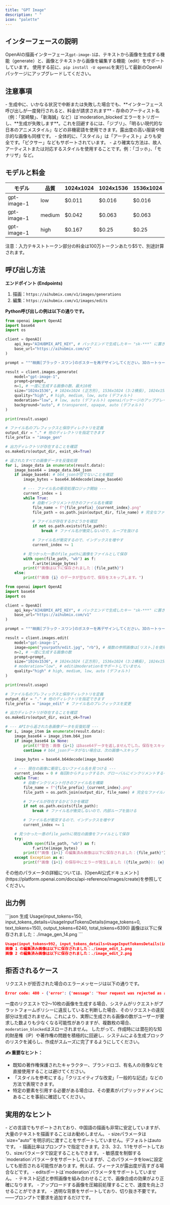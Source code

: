 ```yaml
---
title: "GPT Image"
description: " "
icon: "palette"
---
```


## インターフェースの説明

OpenAIの描画インターフェース`gpt-image-1`は、テキストから画像を生成する機能（generate）と、画像とテキストから画像を編集する機能（edit）をサポートしています。
使用する前に、`pip install -U openai`を実行して最新のOpenAIパッケージにアップグレードしてください。

## 注意事項

<Warning>
- 生成中に、いかなる状況で中断または失敗した場合でも、**インターフェース呼び出しが一度発行されると、料金が請求されます**
- 存命のアーティスト名（例：「宮崎駿」、「新海誠」など）は`moderation_blocked`エラーをトリガーし、**生成が失敗します**。これを回避するには、「ジブリ」、「明るい現代的な日本のアニメスタイル」などの非機密語を使用できます。露出度の高い服装や暗示的な画像も同様です。
- 全体的に、「スタイル」は「アーティスト」よりも安全です。「ピクサー」などもサポートされています。
- より確実な方法は、故人アーティストまたは対応するスタイルを使用することです。例：「ゴッホ」、「モナリザ」など。
</Warning>

## モデルと料金

| モデル | 品質 | 1024x1024 | 1024x1536 | 1536x1024 |
| ------------------ | ------------ | ------------ | ------------ | ------------ |
| gpt-image-1 | low | $0.011 | $0.016 | $0.016 |
| gpt-image-1 | medium | $0.042 | $0.063 | $0.063 |
| gpt-image-1 | high | $0.167 | $0.25 | $0.25 |

<Info>
注意：入力テキストトークン部分の料金は100万トークンあたり$5で、別途計算されます。
</Info>
  
## 呼び出し方法

**エンドポイント (Endpoints)**
1. 描画：`https://aihubmix.com/v1/images/generations`
2. 編集：`https://aihubmix.com/v1/images/edits`

**Python呼び出しの例は以下の通りです。**  
<CodeGroup>
```py 生成 (テキストから画像)
from openai import OpenAI
import base64
import os

client = OpenAI(
    api_key="AIHUBMIX_API_KEY", # バックエンドで生成したキー "sk-***" に置き換えてください
    base_url="https://aihubmix.com/v1"
)

prompt = """映画[ブラック・スワン]のポスターを再デザインしてください。3Dカートゥーン、スムーズなレンダリング、明るいトーン、2:3のポートレート。"""

result = client.images.generate(
    model="gpt-image-1",
    prompt=prompt,
    n=1, # 一度に生成する画像の数、最大10枚
    size="1024x1536", # 1024x1024 (正方形), 1536x1024 (3:2横長), 1024x1536 (2:3縦長), auto (デフォルト) 
    quality="high", # high, medium, low, auto (デフォルト)
    moderation="low", # low, auto (デフォルト) openaiパッケージのアップグレードが必要 📍
    background="auto", # transparent, opaque, auto (デフォルト)
)

print(result.usage)

# ファイル名のプレフィックスと保存ディレクトリを定義
output_dir = "." # 他のディレクトリを指定できます
file_prefix = "image_gen"

# 出力ディレクトリが存在することを確認
os.makedirs(output_dir, exist_ok=True)

# 返されたすべての画像データを反復処理
for i, image_data in enumerate(result.data):
    image_base64 = image_data.b64_json
    if image_base64: # b64_jsonが空でないことを確認
        image_bytes = base64.b64decode(image_base64)

        # --- ファイル名の衝突処理ロジック開始 ---
        current_index = i
        while True:
            # 自動インクリメント付きのファイル名を構築
            file_name = f"{file_prefix}_{current_index}.png"
            file_path = os.path.join(output_dir, file_name) # 完全なファイルパスを構築

            # ファイルが存在するかどうかを確認
            if not os.path.exists(file_path):
                break # ファイル名が衝突しないので、ループを抜ける

            # ファイル名が衝突するので、インデックスを増やす
            current_index += 1

        # 見つかった一意のfile_pathに画像をファイルとして保存
        with open(file_path, "wb") as f:
            f.write(image_bytes)
        print(f"画像は以下に保存されました：{file_path}")
    else:
        print(f"画像 {i} のデータが空なので、保存をスキップします。")

```

```py 編集 (複数画像+テキストから画像)
from openai import OpenAI
import base64
import os

client = OpenAI(
    api_key="AIHUBMIX_API_KEY", # バックエンドで生成したキー "sk-***" に置き換えてください
    base_url="https://aihubmix.com/v1"
)

prompt = """映画[ブラック・スワン]のポスターを再デザインしてください。3Dカートゥーン、スムーズなレンダリング、明るいトーン、2:3のポートレート。"""

result = client.images.edit(
    model="gpt-image-1",
    image=open("yourpath/edit.jpg", "rb"), # 複数の参照画像は[リスト、]を使用
    n=2, # 一度に生成する画像の数
    prompt=prompt,
    size="1024x1536", # 1024x1024 (正方形), 1536x1024 (3:2横長), 1024x1536 (2:3縦長), auto (デフォルト)
    # moderation="low", # editはmoderationをサポートしていません
    quality="high" # high, medium, low, auto (デフォルト)
)

print(result.usage)

# ファイル名のプレフィックスと保存ディレクトリを定義
output_dir = "." # 他のディレクトリを指定できます
file_prefix = "image_edit" # ファイル名のプレフィックスを変更

# 出力ディレクトリが存在することを確認
os.makedirs(output_dir, exist_ok=True)

# --- APIから返された各画像データを反復処理 ---
for i, image_item in enumerate(result.data):
    image_base64 = image_item.b64_json
    if image_base64 is None:
        print(f"警告：画像 {i+1} はbase64データを返しませんでした。保存をスキップします。")
        continue # b64_jsonデータがない場合は、次の画像へスキップ

    image_bytes = base64.b64decode(image_base64)

    # --- 現在の画像に衝突しないファイル名を見つける ---
    current_index = 0 # 毎回0からチェックするか、グローバルにインクリメントするインデックスを維持
    while True:
        # 自動インクリメント付きのファイル名を構築
        file_name = f"{file_prefix}_{current_index}.png"
        file_path = os.path.join(output_dir, file_name) # 完全なファイルパスを構築

        # ファイルが存在するかどうかを確認
        if not os.path.exists(file_path):
            break # ファイル名が衝突しないので、内部ループを抜ける

        # ファイル名が衝突するので、インデックスを増やす
        current_index += 1

    # 見つかった一意のfile_pathに現在の画像をファイルとして保存
    try:
        with open(file_path, "wb") as f:
            f.write(image_bytes)
        print(f"画像 {i+1} の編集済み画像は以下に保存されました：{file_path}")
    except Exception as e:
        print(f"画像 {i+1} の保存中にエラーが発生しました ({file_path}): {e}")
```
</CodeGroup>
その他のパラメータの詳細については、[OpenAI公式ドキュメント](https://platform.openai.com/docs/api-reference/images/create)を参照してください。

## 出力例
<CodeGroup>
```json 生成
Usage(input_tokens=150, input_tokens_details=UsageInputTokensDetails(image_tokens=0, text_tokens=150), output_tokens=6240, total_tokens=6390)
画像は以下に保存されました：./image_gen_14.png
```

```json 編集
Usage(input_tokens=992, input_tokens_details=UsageInputTokensDetails(image_tokens=646, text_tokens=346), output_tokens=12480, total_tokens=13472)
画像 1 の編集済み画像は以下に保存されました：./image_edit_1.png
画像 2 の編集済み画像は以下に保存されました：./image_edit_2.png
```
</CodeGroup>

## 拒否されるケース

リクエストが拒否された場合のエラーメッセージは以下の通りです。
```json
Error code: 400 - {'error': {'message': 'Your request was rejected as a result of our safety system. Your request may contain content that is not allowed by our safety system.', 'type': 'user_error', 'param': None, 'code': 'moderation_blocked'}}
```

一度のリクエストで2〜10枚の画像を生成する場合、システムがリクエストがプラットフォームポリシーに違反していると判断した場合、そのリクエストの違反部分は生成されません。これにより、実際に生成される画像の数がユーザーが要求した数よりも少なくなる可能性がありますが、複数枚の場合、`moderation_blocked`はスローされません。
したがって、作成時には潜在的な知的財産権（IP）や著作権の問題を積極的に回避し、システムによる生成ブロックのリスクを減らし、作成がスムーズに完了するようにしてください。

**✍️ 重要なヒント：**
- 既知の著作権保護されたキャラクター、ブランドロゴ、有名人の肖像などを直接使用することは避けてください。
- 「スタイルを参考にする」「クリエイティブな改変」「一般的な記述」などの方法で表現できます。
- 特定の要素を引用する必要がある場合は、その要素がパブリックドメインにあることを事前に確認してください。

## 実用的なヒント

<Tip>
- どの言語でもサポートされており、中国語の描画も非常に安定していますが、大量のテキストを描画することはお勧めしません。
- sizeパラメータは`size="auto"`を明示的に渡すことをサポートしていません。デフォルトはautoです。
- 描画比率はプロンプトで指定できます。2:3、3:2、1:1をサポートしており、sizeパラメータで設定することもできます。
- 敏感度を制御する`moderation`パラメータをサポートしていますが、このパラメータをlowに設定しても拒否される可能性があります。例えば、ヴィーナスが露出度が高すぎる場合などです。
- editsポートは`moderation`パラメータをサポートしていません。
- テキスト記述と参照画像を組み合わせることで、画像合成の効果がより正確になります。
- アップロードする画像を圧縮前処理することで、速度を向上させることができます。
- 透明な背景をサポートしており、切り抜き不要です。——プロンプトで要求を追加するだけです。
</Tip>